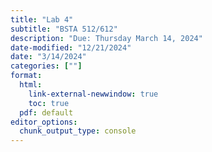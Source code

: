 ```yaml
---
title: "Lab 4"
subtitle: "BSTA 512/612"
description: "Due: Thursday March 14, 2024"
date-modified: "12/21/2024"
date: "3/14/2024"
categories: [""]
format: 
  html:
    link-external-newwindow: true
    toc: true
  pdf: default 
editor_options: 
  chunk_output_type: console
---
```

